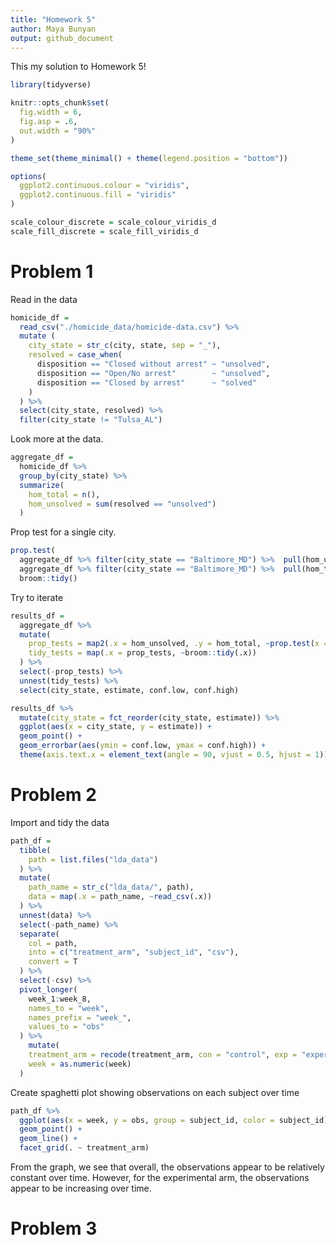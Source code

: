 ```yaml
---
title: "Homework 5"
author: Maya Bunyan
output: github_document
---
```


This my solution to Homework 5!

```r
library(tidyverse)

knitr::opts_chunk$set(
  fig.width = 6,
  fig.asp = .6,
  out.width = "90%"
)

theme_set(theme_minimal() + theme(legend.position = "bottom"))

options(
  ggplot2.continuous.colour = "viridis",
  ggplot2.continuous.fill = "viridis"
)

scale_colour_discrete = scale_colour_viridis_d
scale_fill_discrete = scale_fill_viridis_d
```


# Problem 1

Read in the data

```r
homicide_df = 
  read_csv("./homicide_data/homicide-data.csv") %>%
  mutate (
    city_state = str_c(city, state, sep = "_"),
    resolved = case_when(
      disposition == "Closed without arrest" ~ "unsolved",
      disposition == "Open/No arrest"        ~ "unsolved",
      disposition == "Closed by arrest"      ~ "solved"
    )
  ) %>%
  select(city_state, resolved) %>% 
  filter(city_state != "Tulsa_AL")
```

Look more at the data.

```r
aggregate_df = 
  homicide_df %>%
  group_by(city_state) %>% 
  summarize(
    hom_total = n(),
    hom_unsolved = sum(resolved == "unsolved")
  )
```

Prop test for a single city.

```r
prop.test(
  aggregate_df %>% filter(city_state == "Baltimore_MD") %>%  pull(hom_unsolved),
  aggregate_df %>% filter(city_state == "Baltimore_MD") %>%  pull(hom_total)) %>% 
  broom::tidy()
```

Try to iterate

```r
results_df = 
  aggregate_df %>% 
  mutate(
    prop_tests = map2(.x = hom_unsolved, .y = hom_total, ~prop.test(x = .x, n = .y)),
    tidy_tests = map(.x = prop_tests, ~broom::tidy(.x))
  ) %>% 
  select(-prop_tests) %>%
  unnest(tidy_tests) %>%
  select(city_state, estimate, conf.low, conf.high)
```


```r
results_df %>% 
  mutate(city_state = fct_reorder(city_state, estimate)) %>% 
  ggplot(aes(x = city_state, y = estimate)) +
  geom_point() + 
  geom_errorbar(aes(ymin = conf.low, ymax = conf.high)) + 
  theme(axis.text.x = element_text(angle = 90, vjust = 0.5, hjust = 1))
```

# Problem 2

Import and tidy the data

```r
path_df = 
  tibble(
    path = list.files("lda_data")
  ) %>% 
  mutate(
    path_name = str_c("lda_data/", path),
    data = map(.x = path_name, ~read_csv(.x))
  ) %>%
  unnest(data) %>%
  select(-path_name) %>%
  separate(
    col = path,
    into = c("treatment_arm", "subject_id", "csv"),
    convert = T
  ) %>%
  select(-csv) %>%
  pivot_longer(
    week_1:week_8,
    names_to = "week",
    names_prefix = "week_",
    values_to = "obs"
  ) %>% 
    mutate(
    treatment_arm = recode(treatment_arm, con = "control", exp = "experimental"),
    week = as.numeric(week)
  ) 
```

Create spaghetti plot showing observations on each subject over time

```r
path_df %>% 
  ggplot(aes(x = week, y = obs, group = subject_id, color = subject_id)) +
  geom_point() +
  geom_line() +
  facet_grid(. ~ treatment_arm)
```

From the graph, we see that overall, the observations appear to be relatively constant over time. However, for the experimental arm, the observations appear to be increasing over time. 

# Problem 3